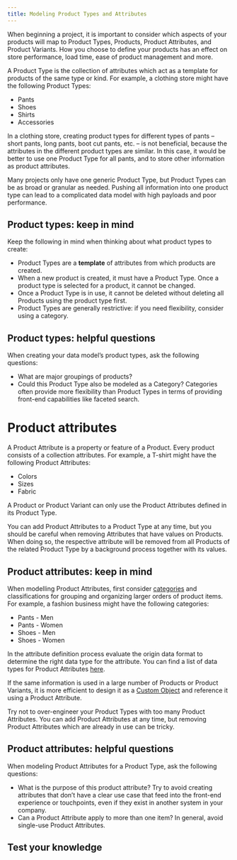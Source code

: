 ```yaml
---
title: Modeling Product Types and Attributes
---
```


When beginning a project, it is important to consider which aspects of your products will map to Product Types, Products, Product Attributes, and Product Variants. How you choose to define your products has an effect on store performance, load time, ease of product management and more.

A Product Type is the collection of attributes which act as a template for products of the same type or kind. For example, a clothing store might have the following Product Types:

- Pants
- Shoes
- Shirts
- Accessories

In a clothing store, creating product types for different types of pants – short pants, long pants, boot cut pants, etc. – is not beneficial, because the attributes in the different product types are similar. In this case, it would be better to use one Product Type for all pants, and to store other information as product attributes.

Many projects only have one generic Product Type, but Product Types can be as broad or granular as needed. Pushing all information into one product type can lead to a complicated data model with high payloads and poor performance.

## Product types: keep in mind

Keep the following in mind when thinking about what product types to create:

- Product Types are a **template** of attributes from which products are created.
- When a new product is created, it must have a Product Type. Once a product type is selected for a product, it cannot be changed.
- Once a Product Type is in use, it cannot be deleted without deleting all Products using the product type first.
- Product Types are generally restrictive: if you need flexibility, consider using a category.

## Product types: helpful questions

When creating your data model’s product types, ask the following questions:

- What are major groupings of products?
- Could this Product Type also be modeled as a Category? Categories often provide more flexibility than Product Types in terms of providing front-end capabilities like faceted search.

# Product attributes

A Product Attribute is a property or feature of a Product. Every product consists of a collection attributes. For example, a T-shirt might have the following Product Attributes:

- Colors
- Sizes
- Fabric

A Product or Product Variant can only use the Product Attributes defined in its Product Type.

<Warning>

You can add Product Attributes to a Product Type at any time, but you should be careful when removing Attributes that have values on Products.
When doing so, the respective attribute will be removed from all Products of the related Product Type by a background process together with its values.

</Warning>

## Product attributes: keep in mind

When modelling Product Attributes, first consider [categories](/product-modeling/categories) and classifications for grouping and organizing larger orders of product items. For example, a fashion business might have the following categories:

- Pants - Men
- Pants - Women
- Shoes - Men
- Shoes - Women

In the attribute definition process evaluate the origin data format to determine the right data type for the attribute. You can find a list of data types for Product Attributes [here](/../api/projects/productTypes#attributetype).

If the same information is used in a large number of Products or Product Variants, it is more efficient to design it as a [Custom Object](/../api/projects/custom-objects) and reference it using a Product Attribute.

Try not to over-engineer your Product Types with too many Product Attributes. You can add Product Attributes at any time, but removing Product Attributes which are already in use can be tricky.

## Product attributes: helpful questions

When modeling Product Attributes for a Product Type, ask the following questions:

- What is the purpose of this product attribute? Try to avoid creating attributes that don’t have a clear use case that feed into the front-end experience or touchpoints, even if they exist in another system in your company.
- Can a Product Attribute apply to more than one item? In general, avoid single-use Product Attributes.

## Test your knowledge

<Quiz courseId="55" quizId="850"/>
